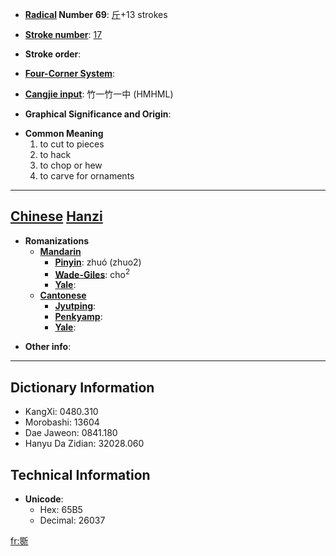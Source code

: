 * '''[[Wiktionary:Chinese radical index| Radical]] Number 69''': [[Wiktionary:Chinese radical index 斤|斤]]+13 strokes

* '''[[Wiktionary:Chinese total strokes index|Stroke number]]''': [[Wiktionary:Chinese total strokes index 17|17]]

* '''Stroke order''': 

* '''[[Wiktionary:Chinese four corner index|Four-Corner System]]''': 

* '''[[Wiktionary:Chinese Cangjie index|Cangjie input]]''': 竹一竹一中 (HMHML)

* '''Graphical Significance and Origin''': 

* '''Common Meaning'''
*#to cut to pieces
*# to hack
*# to chop or hew
*# to carve for ornaments


----

== [[Chinese]] [[Hanzi]] ==

* '''Romanizations'''
** '''[[Mandarin]]'''
*** '''[[Pinyin]]''': zhuó (zhuo2)
*** '''[[Wade-Giles]]''': cho<sup>2</sup>
*** '''[[Yale]]''': 
** '''[[Cantonese]]'''
*** '''[[Jyutping]]''':
*** '''[[Penkyamp]]''': 
*** '''[[Yale]]''': 

* '''Other info''': 

----

== Dictionary Information ==

* KangXi: 0480.310
* Morobashi: 13604
* Dae Jaweon: 0841.180
* Hanyu Da Zidian: 32028.060

== Technical Information ==

* '''Unicode''':
** Hex: 65B5
** Decimal: 26037

[[fr:斵]]